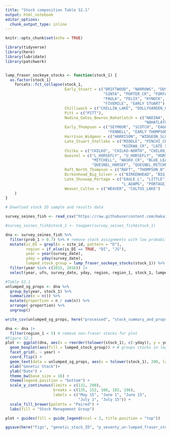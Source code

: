 ```yaml
---
title: "Stock composition Table S2.1"
output: html_notebook
editor_options: 
  chunk_output_type: inline
---
```


```r
knitr::opts_chunk$set(echo = TRUE)

library(tidyverse)
library(here)
library(lubridate)
library(patchwork)


lump_fraser_sockeye_stocks <- function(stock_1) {
  as.factor(stock_1)
    forcats::fct_collapse(stock_1,
                          Early_Stuart = c("DRIFTWOOD", "NARROWS", "DUST", "BIVOUAC", "ROSSETTE",
                                           "SINTA", "PORTER_CR", "FORFAR", "BLACKWATER", "GLUSKIE",
                                           "PAULA", "FELIX", "KYNOCK", "HUDSON_BAY", "SANDPOINT",
                                           "FIVEMILE", "EARLY STUART"),
                          Chilliwack = c("CHILLIW_LAKE", "DOLLYVARDEN_CR"),
                          Pitt = c("PITT"),
                          Nadina_Gates_Bowron_Nahatlatch = c("NADINA", "GATES_CR", "BOWRON",
                                                             "NAHATLATCH"),
                          Early_Thompson = c("SEYMOUR", "SCOTCH", "EAGLE", "U_ADAMS", "CAYENNE",
                                             "FENNELL", "EARLY THOMPSON"),
                          Harrison_Widgeon = c("HARRISON", "WIDGEON_SLOUGH"),
                          Late_Stuart_Stellako = c("MIDDLE", "PINCHI_CR", "TACHIE", "STELLAKO",
                                                   "KUZKWA_CR", "LATE STUART"),
                          Chilko = c("CHILKO", "CHILKO-NORTH", "CHILKO_SOUTH"),
                          Quesnel = c("L_HORSEFLY", "U_HORSEFLY", "HORSEFLY", "MCKINLEY",
                                      "MITCHELL", "WASKO_CR", "BLUE_LEAD_CK", "QUESNEL_DECEPT",
                                      "QUESNEL_HORSEF", "QUESNEL_MITCHE", "ROARING", "QUESNEL"),
                          Raft_North_Thompson = c("RAFT", "THOMPSON_N"),
                          Birkenhead_Big_Silver = c("BIRKENHEAD", "BIG_SILVER"),
                          Late_Shuswap_Portage = c("EAGLE_L", "LITTLE", "L_SHUSWAP", "MIDDLESHUSWAP",
                                                   "L_ADAMS", "PORTAGE_CR", "LATE SHUSWAP", "SHUSWAP"),
                          Weaver_Cultus = c("WEAVER", "CULTUS_LAKE")
    )
}
```

```r
# Download stock ID sample and results data

survey_seines_fish <- read_csv("https://raw.githubusercontent.com/HakaiInstitute/jsp-data/2d398b3f906915ba88ed6f5fae3022e2e73082fb/jsp_catch_and_bio_data_complete.csv", guess_max = 20000)

#survey_seines_fish$stock_1 <- toupper(survey_seines_fish$stock_1)

dna <- survey_seines_fish %>% 
  filter(prob_1 > 0.7) %>% # remove stock assignments with low probabilities
  mutate(is_DI = grepl(x = site_id, pattern = "D"),
         region = if_else(is_DI == TRUE, "DI", "JS"),
         year = year(survey_date),
         yday = yday(survey_date),
         lumped_stock_group = lump_fraser_sockeye_stocks(stock_1)) %>% 
  filter(year %in% c(2015, 2016)) |> 
  select(year, ufn, survey_date, yday, region, region_1, stock_1, lumped_stock_group)

```


```r

#Table S2.1
unlumped_sg_props <- dna %>% 
  group_by(year, stock_1) %>%  
  summarize(n = n()) %>% 
  mutate(proportion = n / sum(n)) %>% 
  arrange(-proportion) %>% 
  ungroup()

write_csv(unlumped_sg_props, here("processed", "stock_summary_and_props_table_s2.1.csv"))

dna <- dna |> 
  filter(region_1 < 5) # remove non-fraser stocks for plot
#Figure S2.1
plot <- ggplot(dna, aes(x = reorder(tolower(stock_1), c(-yday)), y = yday)) +
  geom_boxplot(aes(fill = lumped_stock_group)) + # groups stocks in legend and colout while maintaining individal stocks in the plot
  facet_grid(. ~ year) +
  coord_flip() +
  geom_text(data = unlumped_sg_props, aes(x = tolower(stock_1), 200, label = n), vjust = 0.5, hjust = 1) +
  xlab("Genetic Stock")+
  ylab("Date") +
  theme_bw(base_size = 16) +
  theme(legend.position = "bottom") +
  scale_y_continuous(limits = c(132, 200),
                     breaks = c(135, 152, 166, 182, 196), 
                     labels = c("May 15", "June 1", "June 15", 
                                "July 1", "July 15")) +
  scale_fill_brewer(palette = "Paired") +
  labs(fill = "Stock Management Group")

plot + guides(fill = guide_legend(ncol = 3, title.position = "top"))

ggsave(here("figs", "genetic_stock_ID", "p_seventy_un-lumped_fraser_stock_timing.png"), width = 24, height = 26, units = "cm")
```
